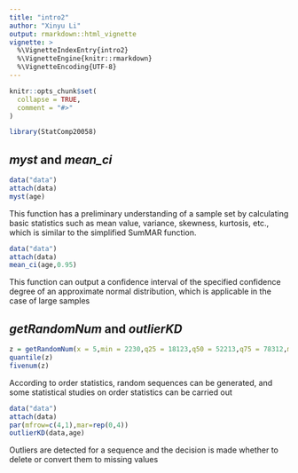 ---
title: "intro2"
author: "Xinyu Li"
output: rmarkdown::html_vignette
vignette: >
  %\VignetteIndexEntry{intro2}
  %\VignetteEngine{knitr::rmarkdown}
  %\VignetteEncoding{UTF-8}
---

```{r, include = FALSE}
knitr::opts_chunk$set(
  collapse = TRUE,
  comment = "#>"
)
```

```{r setup}
library(StatComp20058)
```

##  _myst_  and  _mean_ci_

```{r message=FALSE}
data("data")
attach(data)
myst(age)
```
This function has a preliminary understanding of a sample set by calculating basic statistics such as mean value, variance, skewness, kurtosis, etc., which is similar to the simplified SumMAR function.



```{r message=FALSE, warning=FALSE}
data("data")
attach(data)
mean_ci(age,0.95)
```
This function can output a confidence interval of the specified confidence degree of an approximate normal distribution, which is applicable in the case of large samples

## _getRandomNum_ and _outlierKD_

```{r}
z = getRandomNum(x = 5,min = 2230,q25 = 18123,q50 = 52213,q75 = 78312,max = 234234123)
quantile(z)
fivenum(z)
```

According to order statistics, random sequences can be generated, and some statistical studies on order statistics can be carried out


```{r fig.height=30, fig.width=30, include=FALSE}
data("data")
attach(data)
par(mfrow=c(4,1),mar=rep(0,4))
outlierKD(data,age)
```

Outliers are detected for a sequence and the decision is made whether to delete or convert them to missing values




